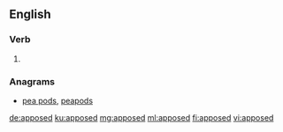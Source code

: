 ==English==

===Verb===
{{head|en|verb form}}

# {{en-past of|appose}}

===Anagrams===
* [[pea pods#English|pea pods]], [[peapods#English|peapods]]

[[de:apposed]]
[[ku:apposed]]
[[mg:apposed]]
[[ml:apposed]]
[[fi:apposed]]
[[vi:apposed]]